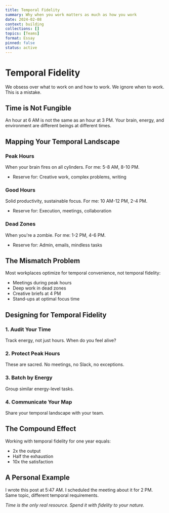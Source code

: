 ```yaml
---
title: Temporal Fidelity
summary: Why when you work matters as much as how you work
date: 2024-02-08
context: building
collections: []
topics: [Teams]
format: Essay
pinned: false
status: active
---
```


# Temporal Fidelity

We obsess over what to work on and how to work. We ignore when to work. This is a mistake.

## Time is Not Fungible

An hour at 6 AM is not the same as an hour at 3 PM. Your brain, energy, and environment are different beings at different times.

## Mapping Your Temporal Landscape

### Peak Hours
When your brain fires on all cylinders. For me: 5-8 AM, 8-10 PM.
- Reserve for: Creative work, complex problems, writing

### Good Hours  
Solid productivity, sustainable focus. For me: 10 AM-12 PM, 2-4 PM.
- Reserve for: Execution, meetings, collaboration

### Dead Zones
When you're a zombie. For me: 1-2 PM, 4-6 PM.
- Reserve for: Admin, emails, mindless tasks

## The Mismatch Problem

Most workplaces optimize for temporal convenience, not temporal fidelity:
- Meetings during peak hours
- Deep work in dead zones
- Creative briefs at 4 PM
- Stand-ups at optimal focus time

## Designing for Temporal Fidelity

### 1. Audit Your Time
Track energy, not just hours. When do you feel alive?

### 2. Protect Peak Hours
These are sacred. No meetings, no Slack, no exceptions.

### 3. Batch by Energy
Group similar energy-level tasks.

### 4. Communicate Your Map
Share your temporal landscape with your team.

## The Compound Effect

Working with temporal fidelity for one year equals:
- 2x the output
- Half the exhaustion
- 10x the satisfaction

## A Personal Example

I wrote this post at 5:47 AM. I scheduled the meeting about it for 2 PM. Same topic, different temporal requirements.

*Time is the only real resource. Spend it with fidelity to your nature.*